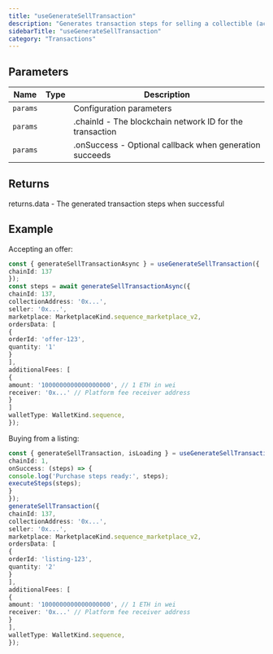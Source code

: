 ```yaml
---
title: "useGenerateSellTransaction"
description: "Generates transaction steps for selling a collectible (accepting an offer or buying a listing) This hook creates a mutation that calls the marketplace API to generate the necessary transaction steps for completing a sale. This includes both accepting offers on your collectibles and buying collectibles from existing listings."
sidebarTitle: "useGenerateSellTransaction"
category: "Transactions"
---
```


## Parameters

| Name | Type | Description |
|------|------|-------------|
| `params` |  | Configuration parameters |
| `params` |  | .chainId - The blockchain network ID for the transaction |
| `params` |  | .onSuccess - Optional callback when generation succeeds |

## Returns

returns.data - The generated transaction steps when successful

## Example

Accepting an offer:
```typescript
const { generateSellTransactionAsync } = useGenerateSellTransaction({
chainId: 137
});
const steps = await generateSellTransactionAsync({
chainId: 137,
collectionAddress: '0x...',
seller: '0x...',
marketplace: MarketplaceKind.sequence_marketplace_v2,
ordersData: [
{
orderId: 'offer-123',
quantity: '1'
}
],
additionalFees: [
{
amount: '1000000000000000000', // 1 ETH in wei
receiver: '0x...' // Platform fee receiver address
}
]
walletType: WalletKind.sequence,
});
```

Buying from a listing:
```typescript
const { generateSellTransaction, isLoading } = useGenerateSellTransaction({
chainId: 1,
onSuccess: (steps) => {
console.log('Purchase steps ready:', steps);
executeSteps(steps);
}
});
generateSellTransaction({
chainId: 137,
collectionAddress: '0x...',
seller: '0x...',
marketplace: MarketplaceKind.sequence_marketplace_v2,
ordersData: [
{
orderId: 'listing-123',
quantity: '2'
}
],
additionalFees: [
{
amount: '1000000000000000000', // 1 ETH in wei
receiver: '0x...' // Platform fee receiver address
}
],
walletType: WalletKind.sequence,
});
```

